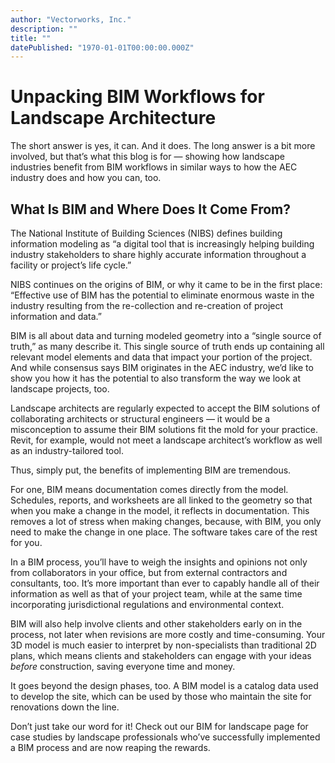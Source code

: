 ```yaml
---
author: "Vectorworks, Inc."
description: ""
title: "" 
datePublished: "1970-01-01T00:00:00.000Z"
---
```

# Unpacking BIM Workflows for Landscape Architecture

The short answer is yes, it can. And it does. The long answer is a bit more involved, but that’s what this blog is for — showing how landscape industries benefit from BIM workflows in similar ways to how the AEC industry does and how you can, too.

## What Is BIM and Where Does It Come From?

The National Institute of Building Sciences (NIBS) defines building information modeling as “a digital tool that is increasingly helping building industry stakeholders to share highly accurate information throughout a facility or project’s life cycle.”

NIBS continues on the origins of BIM, or why it came to be in the first place: “Effective use of BIM has the potential to eliminate enormous waste in the industry resulting from the re-collection and re-creation of project information and data.”

BIM is all about data and turning modeled geometry into a “single source of truth,” as many describe it. This single source of truth ends up containing all relevant model elements and data that impact your portion of the project. And while consensus says BIM originates in the AEC industry, we’d like to show you how it has the potential to also transform the way we look at landscape projects, too.

Landscape architects are regularly expected to accept the BIM solutions of collaborating architects or structural engineers — it would be a misconception to assume their BIM solutions fit the mold for your practice. Revit, for example, would not meet a landscape architect’s workflow as well as an industry-tailored tool. 

Thus, simply put, the benefits of implementing BIM are tremendous. 

For one, BIM means documentation comes directly from the model. Schedules, reports, and worksheets are all linked to the geometry so that when you make a change in the model, it reflects in documentation. This removes a lot of stress when making changes, because, with BIM, you only need to make the change in one place. The software takes care of the rest for you.

In a BIM process, you’ll have to weigh the insights and opinions not only from collaborators in your office, but from external contractors and consultants, too. It’s more important than ever to capably handle all of their information as well as that of your project team, while at the same time incorporating jurisdictional regulations and environmental context.

BIM will also help involve clients and other stakeholders early on in the process, not later when revisions are more costly and time-consuming. Your 3D model is much easier to interpret by non-specialists than traditional 2D plans, which means clients and stakeholders can engage with your ideas _before_ construction, saving everyone time and money.

It goes beyond the design phases, too. A BIM model is a catalog data used to develop the site, which can be used by those who maintain the site for renovations down the line. 

Don’t just take our word for it! Check out our BIM for landscape page for case studies by landscape professionals who’ve successfully implemented a BIM process and are now reaping the rewards.

 